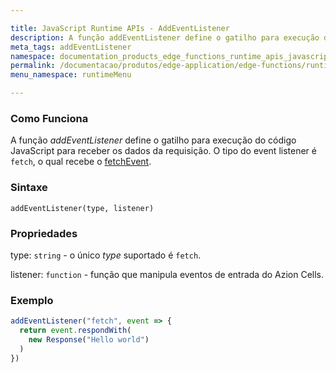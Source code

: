```yaml
---

title: JavaScript Runtime APIs - AddEventListener
description: A função addEventListener define o gatilho para execução do código JavaScript...
meta_tags: addEventListener
namespace: documentation_products_edge_functions_runtime_apis_javascript_event_listener
permalink: /documentacao/produtos/edge-application/edge-functions/runtime-apis/javascript/add-eventlistener/
menu_namespace: runtimeMenu

---
```


### Como Funciona

A função *addEventListener* define o gatilho para execução do código JavaScript para receber os dados da requisição. O tipo do event listener é `fetch`, o qual recebe o [fetchEvent](/pt-br/documentacao/produtos/edge-application/edge-functions/runtime-apis/javascript/fetch-event/).

### Sintaxe

`addEventListener(type, listener)`

### Propriedades

type: `string` - o único _type_ suportado é `fetch`.

listener: `function` - função que manipula eventos de entrada do Azion Cells.

### Exemplo

```js
addEventListener("fetch", event => {
  return event.respondWith(
    new Response("Hello world")
  )
})
```


